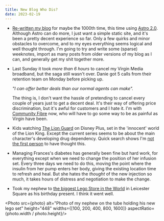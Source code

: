```yaml
---
title: New Blog Who Dis?
date: 2023-02-19
---
```


* [Re-written my blog](https://github.com/tomafro/astro.tomafro.net) for maybe the 1000th time, this time using [Astro 2.0](https://astro.build). Although Astro can do more, I just want a simple static site, and it's been a pretty decent experience so far. Only a few quirks and minor obstacles to overcome, and to my eyes everything seems logical and well thought through. I'm going to try and write some (sparse) weeknotes, import as many posts from older versions of my blog as I can, and generally get my shit together more.

* Last Sunday it took *more than 6 hours* to cancel my Virgin Media broadband, but the saga still wasn't over. Danie got 5 calls from their retention team on Monday before picking up.

  *"I can offer better deals than our normal agents can make".*

  The thing is, I don't want the hassle of pretending to cancel every couple of years just to get a decent deal. It's their way of offering price discrimination, but it's awful for customers and I hate it. I'm with [Community Fibre](https://communityfibre.co.uk/) now, who will have to go some way to be as painful as Virgin have been.

* Kids watching [The Lion Guard](https://en.wikipedia.org/wiki/The_Lion_Guard) on Disney Plus, set in the 'innocent' world of the Lion King. Except the current series seems to be about the main character's developing drug dependency. Quick search shows I'm [not the first person](https://www.reddit.com/r/LionGuard/comments/p1ls5q/tlg_season_3_is_all_about_drugs_heres_why/) to have thought this.

* Managing Frances's diabetes has generally been fine but hard work, for everything except when we need to change the position of her infusion set. Every three days we need to do this, moving the point where the insulin from her pump enters her body, giving the existing location time to refresh and heal. But she hates the *thought* of the new injection so much, it takes hours of distress and negotiation to make the change.

* Took my nephew to [the biggest Lego Store in the World](https://www.lego.com/en-au/aboutus/news/2022/august/lego-store-in-leicester-square) in Leicester Square as his birthday present. I think it went well.

<Photo src={photo} alt="Photo of my nephew on the tube holding his new lego set" height="448" widths={[100, 200, 400, 800, 1600]} aspectRatio={photo.width / photo.height}/>
